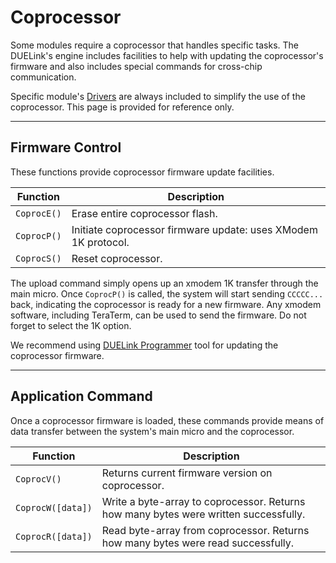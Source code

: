 
# Coprocessor

Some modules require a coprocessor that handles specific tasks. The DUELink's engine includes facilities to help with updating the coprocessor's firmware and also includes special commands for cross-chip communication.

Specific module's [Drivers](./drivers) are always included to simplify the use of the coprocessor. This page is provided for reference only.

---

## Firmware Control

These functions provide coprocessor firmware update facilities.

Function | Description
--- | ---
`CoprocE()` | Erase entire coprocessor flash.
`CoprocP()` | Initiate coprocessor firmware update: uses XModem 1K protocol.
`CoprocS()` | Reset coprocessor.

The upload command simply opens up an xmodem 1K transfer through the main micro. Once `CoprocP()` is called, the system will start sending `CCCCC...` back, indicating the coprocessor is ready for a new firmware. Any xmodem software, including TeraTerm, can be used to send the firmware. Do not forget to select the 1K option.

We recommend using [DUELink Programmer](../programmer) tool for updating the coprocessor firmware.

---

## Application Command

Once a coprocessor firmware is loaded, these commands provide means of data transfer between the system's main micro and the coprocessor.

Function | Description
--- | ---
`CoprocV()`       | Returns current firmware version on coprocessor.
`CoprocW([data])` | Write a byte-array to coprocessor. Returns how many bytes were written successfully.
`CoprocR([data])` | Read byte-array from coprocessor. Returns how many bytes were read successfully.
